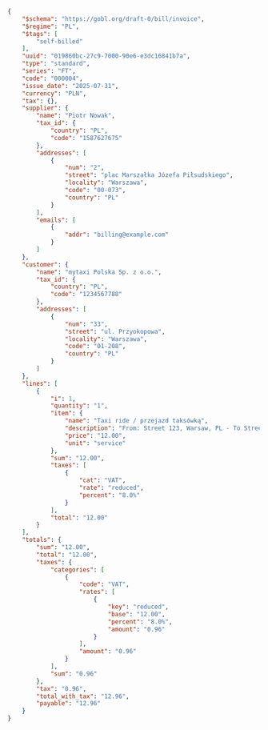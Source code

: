 ```json KSeF self-billed invoice
{
    "$schema": "https://gobl.org/draft-0/bill/invoice",
    "$regime": "PL",
    "$tags": [
        "self-billed"
    ],
    "uuid": "019860bc-27c9-7000-90e6-e3dc16841b7a",
    "type": "standard",
    "series": "FT",
    "code": "000004",
    "issue_date": "2025-07-31",
    "currency": "PLN",
    "tax": {},
    "supplier": {
        "name": "Piotr Nowak",
        "tax_id": {
            "country": "PL",
            "code": "1587627675"
        },
        "addresses": [
            {
                "num": "2",
                "street": "plac Marszałka Józefa Piłsudskiego",
                "locality": "Warszawa",
                "code": "00-073",
                "country": "PL"
            }
        ],
        "emails": [
            {
                "addr": "billing@example.com"
            }
        ]
    },
    "customer": {
        "name": "mytaxi Polska Sp. z o.o.",
        "tax_id": {
            "country": "PL",
            "code": "1234567788"
        },
        "addresses": [
            {
                "num": "33",
                "street": "ul. Przyokopowa",
                "locality": "Warszawa",
                "code": "01-208",
                "country": "PL"
            }
        ]
    },
    "lines": [
        {
            "i": 1,
            "quantity": "1",
            "item": {
                "name": "Taxi ride / przejazd taksówką",
                "description": "From: Street 123, Warsaw, PL - To Street 321, Warsaw, PL",
                "price": "12.00",
                "unit": "service"
            },
            "sum": "12.00",
            "taxes": [
                {
                    "cat": "VAT",
                    "rate": "reduced",
                    "percent": "8.0%"
                }
            ],
            "total": "12.00"
        }
    ],
    "totals": {
        "sum": "12.00",
        "total": "12.00",
        "taxes": {
            "categories": [
                {
                    "code": "VAT",
                    "rates": [
                        {
                            "key": "reduced",
                            "base": "12.00",
                            "percent": "8.0%",
                            "amount": "0.96"
                        }
                    ],
                    "amount": "0.96"
                }
            ],
            "sum": "0.96"
        },
        "tax": "0.96",
        "total_with_tax": "12.96",
        "payable": "12.96"
    }
}
```